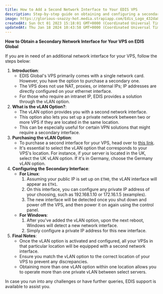 ```yaml
---
title: How to Add a Second Network Interface to Your EDIS VPS
description: Step-by-step guide on obtaining and configuring a secondary network interface for your EDIS VPS. Maximize your private network capabilities with the vLAN option.
image: https://glorious-snazzy-hot.media.strapiapp.com/Edis_Logo_432da83b15.jpg
createdAt: Sun Oct 01 2023 15:18:01 GMT+0000 (Coordinated Universal Time)
updatedAt: Thu Jan 18 2024 10:43:58 GMT+0000 (Coordinated Universal Time)
---
```


**How to Obtain a Secondary Network Interface for Your VPS on EDIS Global**

If you are in need of an additional network interface for your VPS, follow the steps below:

1. **Introduction**:
   - EDIS Global's VPS primarily comes with a single network card. However, you have the option to purchase a secondary one.
   - The VPS does not use NAT, proxies, or internal IPs; IP addresses are directly configured on your ethernet interface.
   - For those who require an intranet IP, EDIS provides a solution through the vLAN option.
2. **What is the vLAN Option?**:
   - The vLAN option provides you with a second network interface.
   - This option also lets you set up a private network between two or more VPS if they are located in the same location.
   - This can be especially useful for certain VPN solutions that might require a secondary interface.
3. **Purchasing the vLAN Option**:
   - To purchase a second interface for your VPS, head over to <a href="https://manage.edis.at/whmcs/cart.php?gid=209" target="_blank">this link</a>.
   - It's essential to select the vLAN option that corresponds to your VPS's location. For instance, if your server is located in the UK, select the UK vLAN option. If it's in Germany, choose the Germany vLAN option.
4. **Configuring the Secondary Interface**:
   - **For Linux**:
     1. Assuming your public IP is set up on `ETH0`, the vLAN interface will appear as `ETH1`.
     2. On this interface, you can configure any private IP address of your choosing, such as 192.168.1.10 or 172.16.1.5 (examples).
     3. The new interface will be detected once you shut down and power off the VPS, and then power it on again using the control panel.
   - **For Windows**:
     1. After you've added the vLAN option, upon the next reboot, Windows will detect a new network interface.
     2. Simply configure a private IP address for this new interface.
5. **Final Notes**:
   - Once the vLAN option is activated and configured, all your VPSs in that particular location will be equipped with a second network interface.
   - Ensure you match the vLAN option to the correct location of your VPS to prevent any discrepancies.
   - Obtaining more than one vLAN option within one location allows you to operate more than one private vLAN between select servers.&#x20;

In case you run into any challenges or have further queries, EDIS support is available to assist you.
